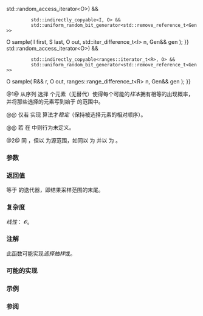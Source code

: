 {{cpp/ranges/title|sample}}
{{cpp/algorithm/ranges/navbar}}
{{dcl begin}}
{{dcl header|algorithm}}
{{dcl h|调用签名}}
{{dcl|num=1|since=c++20|1=
template&lt; std::input_iterator I, std::sentinel_for&lt;I&gt; S,
          std::weakly_incrementable O, class Gen &gt;
requires (std::forward_iterator&lt;I&gt; {{!!}} std::random_access_iterator&lt;O&gt;) &amp;&amp;
          std::indirectly_copyable&lt;I, O&gt; &amp;&amp;
          std::uniform_random_bit_generator&lt;std::remove_reference_t&lt;Gen&gt;&gt;
O sample( I first, S last, O out, std::iter_difference_t&lt;I&gt; n, Gen&amp;&amp; gen );
}}
{{dcl|num=2|since=c++20|1=
template&lt; ranges::input_range R, std::weakly_incrementable O, class Gen &gt;
requires (ranges::forward_range&lt;R&gt; {{!!}} std::random_access_iterator&lt;O&gt;) &amp;&amp;
          std::indirectly_copyable&lt;ranges::iterator_t&lt;R&gt;, O&gt; &amp;&amp;
          std::uniform_random_bit_generator&lt;std::remove_reference_t&lt;Gen&gt;&gt;
O sample( R&amp;&amp; r, O out, ranges::range_difference_t&lt;R&gt; n, Gen&amp;&amp; gen );
}}
{{dcl end}}

@1@ 从序列 {{range|first|last}} 选择 {{c|1= M = min(n, last - first)}} 个元素（无替代）使得每个可能的''样本''拥有相等的出现概率，并将那些选择的元素写到始于 {{c|out}} 的范围中。

@@ 仅若 {{tt|I}} 实现 {{c|std::forward_iterator}} 算法才''稳定''（保持被选择元素的相对顺序）。

@@ 若 {{c|out}} 在 {{range|first|last}} 中则行为未定义。

@2@ 同 {{v|1}}，但以 {{c|r}} 为源范围，如同以 {{c|ranges::begin(r)}} 为 {{c|first}} 并以 {{c|ranges::end(r)}} 为 {{c|last}}。

{{cpp/ranges/niebloid}}

===参数===
{{par begin}}
{{par range|3=从中采样的范围（''总体''）|sentinel=yes}}
{{par|r|从中采样的范围（''总体''）}}
{{par|out|用以写入样本的输出迭代器}}
{{par|n|要抽取的样本数}}
{{par|gen|用作随机性源的随机数生成器}}
{{par end}}

===返回值===
等于 {{tt|out + M}} 的迭代器，即结果采样范围的末尾。

===复杂度===
''线性''： 𝓞{{tt|(last - first)}}。

===注解===
此函数可能实现''选择抽样''或{{enwiki|reservoir sampling|蓄水池抽样}}。

===可能的实现===
{{eq fun|1=
struct sample_fn
{
    template&lt;std::input_iterator I, std::sentinel_for&lt;I&gt; S,
             std::weakly_incrementable O, class Gen&gt;
    requires (std::forward_iterator&lt;I&gt; or
              std::random_access_iterator&lt;O&gt;) &amp;&amp;
              std::indirectly_copyable&lt;I, O&gt; &amp;&amp;
              std::uniform_random_bit_generator&lt;std::remove_reference_t&lt;Gen&gt;&gt;
    O operator()(I first, S last, O out, std::iter_difference_t&lt;I&gt; n, Gen&amp;&amp; gen) const
    {
        using diff_t = std::iter_difference_t&lt;I&gt;;
        using distrib_t = std::uniform_int_distribution&lt;diff_t&gt;;
        using param_t = typename distrib_t::param_type;
        distrib_t D{};

        if constexpr (std::forward_iterator&lt;I&gt;)
        {
            // 此分支保持样本元素“稳定性”
            auto rest{ranges::distance(first, last)};
            for (n = ranges::min(n, rest); n != 0; ++first)
                if (D(gen, param_t(0, --rest)) &lt; n)
                {
                    *out++ = *first;
                    --n;
                }
            return out;
        }
        else
        {
            // D 为 random_access_iterator
            diff_t sample_size{};
            // 复制 [first, first + M) 元素到“随机访问”输出
            for (; first != last &amp;&amp; sample_size != n; ++first)
                out[sample_size++] = *first;
            // 以随机选择的值重写某些复制的元素
            for (auto pop_size{sample_size}; first != last; ++first, ++pop_size)
            {
                const auto i{D(gen, param_t{0, pop_size})};
                if (i &lt; n)
                    out[i] = *first;
            }
            return out + sample_size;
        }
    }

    template&lt;ranges::input_range R, std::weakly_incrementable O, class Gen&gt;
    requires (ranges::forward_range&lt;R&gt; or std::random_access_iterator&lt;O&gt;) &amp;&amp;
              std::indirectly_copyable&lt;ranges::iterator_t&lt;R&gt;, O&gt; &amp;&amp;
              std::uniform_random_bit_generator&lt;std::remove_reference_t&lt;Gen&gt;&gt;
    O operator()(R&amp;&amp; r, O out, ranges::range_difference_t&lt;R&gt; n, Gen&amp;&amp; gen) const
    {
        return (*this)(ranges::begin(r), ranges::end(r), std::move(out), n,
                       std::forward&lt;Gen&gt;(gen));
    }
};

inline constexpr sample_fn sample {};
}}

===示例===
{{example
|code=
#include &lt;algorithm&gt;
#include &lt;iomanip&gt;
#include &lt;iostream&gt;
#include &lt;iterator&gt;
#include &lt;random&gt;
#include &lt;vector&gt;

void print(auto const&amp; rem, auto const&amp; v)
{
    std::cout &lt;&lt; rem &lt;&lt; " = [" &lt;&lt; std::size(v) &lt;&lt; "] { ";
    for (auto const&amp; e : v)
        std::cout &lt;&lt; e &lt;&lt; ' ';
    std::cout &lt;&lt; "}\n";
}

int main()
{
    const auto in = {1, 2, 3, 4, 5, 6};
    print("in", in);

    std::vector&lt;int&gt; out;
    const int max = in.size() + 2;
    auto gen = std::mt19937{std::random_device{}()};

    for (int n{}; n != max; ++n)
    {
        out.clear();
        std::ranges::sample(in, std::back_inserter(out), n, gen);
        std::cout &lt;&lt; "n = " &lt;&lt; n;
        print(", out", out);
    }
}
|p=true
|output=
in = [6] { 1 2 3 4 5 6 }
n = 0, out = [0] { }
n = 1, out = [1] { 5 }
n = 2, out = [2] { 4 5 }
n = 3, out = [3] { 2 3 5 }
n = 4, out = [4] { 2 4 5 6 }
n = 5, out = [5] { 1 2 3 5 6 }
n = 6, out = [6] { 1 2 3 4 5 6 }
n = 7, out = [6] { 1 2 3 4 5 6 }
}}

===参阅===
{{dsc begin}}
{{dsc inc|cpp/algorithm/ranges/dsc shuffle}}
{{dsc inc|cpp/algorithm/dsc sample}}
{{dsc end}}

{{langlinks|de|es|fr|it|ja|pt|ru|en}}